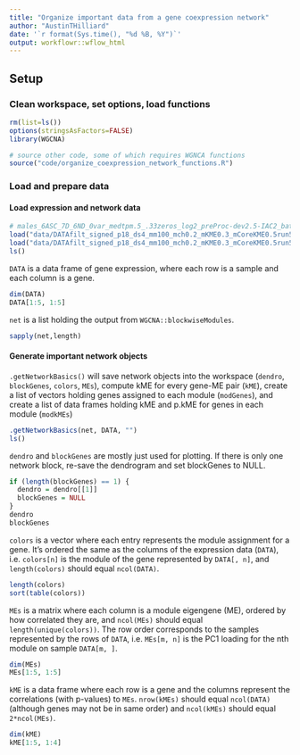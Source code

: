 ```yaml
---
title: "Organize important data from a gene coexpression network"
author: "AustinTHilliard"
date: '`r format(Sys.time(), "%d %B, %Y")`'
output: workflowr::wflow_html
---
```

  
## Setup
### Clean workspace, set options, load functions
```r
rm(list=ls())
options(stringsAsFactors=FALSE)
library(WGCNA)

# source other code, some of which requires WGNCA functions
source("code/organize_coexpression_network_functions.R")
```
<!--#### Some functions in [.R](https://github.com/AustinTHilliard/networks/blob/master/code/.R) are from the [WGNCA library (version 1.63)](https://cran.r-project.org/web/packages/WGCNA/index.html). I included them here rather than require you to install WGCNA-->

### Load and prepare data
#### Load expression and network data 
```r
# males_6ASC_7D_6ND_0var_medtpm.5_.33zeros_log2_preProc-dev2.5-IAC2_batch-lib-tank-seqdate_replace-negs/
load("data/DATAfilt_signed_p18_ds4_mm100_mch0.2_mKME0.3_mCoreKME0.5run57DATA.RData")
load("data/DATAfilt_signed_p18_ds4_mm100_mch0.2_mKME0.3_mCoreKME0.5run57NET.RData")
ls()
```

`DATA` is a data frame of gene expression, where each row is a sample and each column is a gene.
```r
dim(DATA)
DATA[1:5, 1:5]
```

`net` is a list holding the output from `WGCNA::blockwiseModules`.
```r
sapply(net,length)
```

#### Generate important network objects
`.getNetworkBasics()` will save network objects into the workspace (`dendro`, `blockGenes`, `colors`, `MEs`), compute kME for every gene-ME pair (`kME`), create a list of vectors holding genes assigned to each module (`modGenes`), and create a list of data frames holding kME and p.kME for genes in each module (`modkMEs`)
```r
.getNetworkBasics(net, DATA, "")
ls()
```

`dendro` and `blockGenes` are mostly just used for plotting. If there is only one network block, re-save the dendrogram and set blockGenes to NULL.
```r
if (length(blockGenes) == 1) {
  dendro = dendro[[1]]
  blockGenes = NULL
} 
dendro
blockGenes
```

`colors` is a vector where each entry represents the module assignment for a gene. It's ordered the same as the columns of the expression data (`DATA`), i.e. `colors[n]` is the module of the gene represented by `DATA[, n]`, and `length(colors)` should equal `ncol(DATA)`.
```r
length(colors)
sort(table(colors))
```

`MEs` is a matrix where each column is a module eigengene (ME), ordered by how correlated they are, and `ncol(MEs)` should equal `length(unique(colors))`. The row order corresponds to the samples represented by the rows of `DATA`, i.e. `MEs[m, n]` is the PC1 loading for the nth module on sample `DATA[m, ]`.
```r
dim(MEs)
MEs[1:5, 1:5]
```

`kME` is a data frame where each row is a gene and the columns represent the correlations (with p-values) to `MEs`. `nrow(kMEs)` should equal `ncol(DATA)` (although genes may not be in same order) and `ncol(kMEs)` should equal `2*ncol(MEs)`.
``` r
dim(kME)
kME[1:5, 1:4]
```